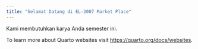 ```yaml
---
title: "Selamat Datang di EL-2007 Market Place"
---
```


Kami membutuhkan karya Anda semester ini.

To learn more about Quarto websites visit <https://quarto.org/docs/websites>.
